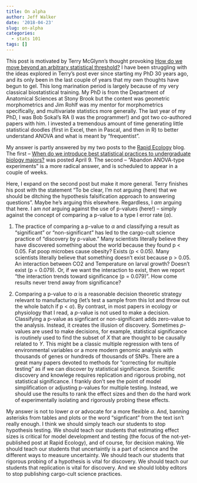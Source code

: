 ```yaml
---
title: On alpha
author: Jeff Walker
date: '2018-04-23'
slug: on-alpha
categories:
  - stats 101
tags: []
---
```


This post is motivated by Terry McGlynn's thought provoking [How do we move beyond an arbitrary statistical threshold?](https://smallpondscience.com/2018/04/23/how-do-we-move-beyond-an-arbitrary-statistical-threshold/) I have been struggling with the ideas explored in Terry's post ever since starting my PhD 30 years ago, and its only been in the last couple of years that my own thoughts have begun to gel. This long marination period is largely because of my very classical biostatistical training. My PhD is from the Department of Anatomical Sciences at Stony Brook but the content was geometric morphometrics and Jim Rohlf was my mentor for morphometrics specifically, and multivariate statistics more generally. The last year of my PhD, I was Bob Sokal's RA (I was the programmer!) and got two co-authored papers with him. I invested a tremendous amount of time generating little statistical doodles (first in Excel, then in Pascal, and then in R) to better understand ANOVA and what is meant by "frequentist".

My answer is partly answered by my two posts to the [Rapid Ecology](https://rapidecology.com) blog. The first -- [When do we introduce best statistical practices to undergraduate biology majors?](https://rapidecology.com/2018/04/09/when-do-we-introduce-best-statistical-practices-to-undergraduate-biology-majors/) was posted April 9. The second -- "Abandon ANOVA-type experiments" is a more radical answer, and is scheduled to appear in a couple of weeks.

Here, I expand on the second post but make it more general. Terry finishes his post with the statement "To be clear, I’m not arguing (here) that we should be ditching the hypothesis falsification approach to answering questions". Maybe he's arguing this elsewhere. Regardless, I *am* arguing that here. I am *not* arguing against the use of p-values (here!) -- simply against the concept of comparing a p-value to a type I error rate ($\alpha$).

1. The practice of comparing a p-value to $\alpha$ and classifying a result as "significant" or "non-significant" has led to the cargo-cult science practice of "discovery by p-value." Many scientists literally believe they have discovered something about the world because they found p < 0.05. Fat poop microbes cause obesity? Exists (p < 0.05). Many scientists literally believe that something doesn't exist because p > 0.05. An interaction between CO2 and Temperature on larval growth? Doesn't exist (p = 0.079). Or, if we want the interaction to exist, then we report  "the interaction trends toward significance (p = 0.079)". How come results never trend away from significance?

2. Comparing a p-value to $\alpha$ is a reasonable decision theoretic strategy relevant to manufacturing (let's test a sample from this lot and throw out the whole batch if p < $\alpha$). By contrast, in most papers in ecology or physiology that I read, a $p$-value is not used to make a decision. Classifying a p-value as signficant or non-significant adds zero-value to the analysis. Instead, it creates the illusion of discovery. Sometimes $p$-values are used to make decisions, for example, statistical significance is routinely used to find the subset of $X$ that are thought to be causally related to $Y$. This might be a classic multiple regression with tens of environmental variables or a more modern genomic analysis with thousands of genes or hundreds of thousands of SNPs. There are a great many papers devoted to methods for "correcting for multiple testing" as if we can discover by statistical significance. Scientific discovery and knowlege requires replication and rigorous probing, not statistical significance. I frankly don't see the point of model simplification or adjusting p-values for multiple testing. Instead, we should use the results to rank the effect sizes and then do the hard work of experimentally isolating and rigorously probing these effects.

My answer is not to lower $\alpha$ or advocate for a more flexible $\alpha$. And, banning asterisks from tables and plots or the word "signficant" from the text isn't really enough. I think we should simply teach our students to stop hypothesis testing. We should teach our students that estimating effect sizes is critical for model development and testing (the focus of the not-yet-published post at Rapid Ecology), and of course, for decision making. We should teach our students that uncertaintly is a part of science and the different ways to measure uncertainty. We should teach our students that rigorous probing of a hypothesis is vital for discovery. We should teach our students that replication is vital for discovery. And we should lobby editors to stop publishing cargo-cult science practices.

